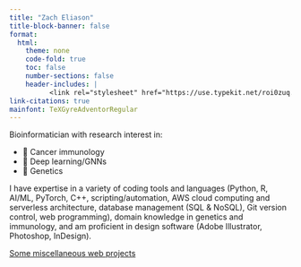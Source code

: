 ```yaml
---
title: "Zach Eliason"
title-block-banner: false
format:
  html:
    theme: none
    code-fold: true
    toc: false
    number-sections: false
    header-includes: |
          <link rel="stylesheet" href="https://use.typekit.net/roi0zuq.css">
link-citations: true
mainfont: TeXGyreAdventorRegular
---
```


Bioinformatician with research interest in:

- 🦠 Cancer immunology
- 🤖 Deep learning/GNNs
- 🧬 Genetics

I have expertise in a variety of coding tools and languages (Python, R, AI/ML, PyTorch, C++, scripting/automation, AWS cloud computing and serverless architecture, database management (SQL & NoSQL), Git version control, web programming), domain knowledge in genetics and immunology, and am proficient in design software (Adobe Illustrator, Photoshop, InDesign).

[Some miscellaneous web projects](https://zach-apps.github.io)

<!-- ![](profile.jpg){#profile} -->